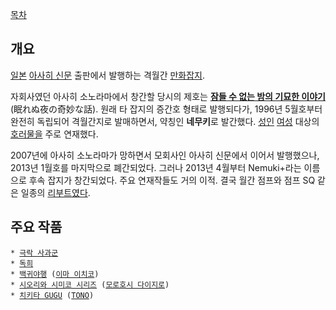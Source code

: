 [[목차]]
== 개요 ==
[[일본]] [[아사히 신문]] 출판에서 발행하는 격월간 [[만화잡지]].

자회사였던 아사히 소노라마에서 창간할 당시의 제호는 '''[[잠들 수 없는 밤의 기묘한 이야기]]'''(眠れぬ夜の奇妙な話). 원래 타 잡지의 증간호 형태로 발행되다가, 1996년 5월호부터 완전히 독립되어 격월간지로 발매하면서, 약칭인 '''네무키'''로 발간했다.
[[성인]] [[여성]] 대상의 [[호러]]물을 주로 연재했다.

2007년에 아사히 소노라마가 망하면서 모회사인 아사히 신문에서 이어서 발행했으나, 2013년 1월호를 마지막으로 폐간되었다. 그러나 2013년 4월부터 Nemuki+라는 이름으로 후속 잡지가 창간되었다. 주요 연재작들도 거의 이적. 결국 월간 점프와 점프 SQ 같은 일종의 [[리부트]]였다.

== 주요 작품 ==
 * [[극락 사과군]]
 * [[독희]]
 * [[백귀야행]] ([[이마 이치코]])
 * [[시오리와 시미코 시리즈]] ([[모로호시 다이지로]])
 * [[치키타 GUGU]] ([[TONO]])
